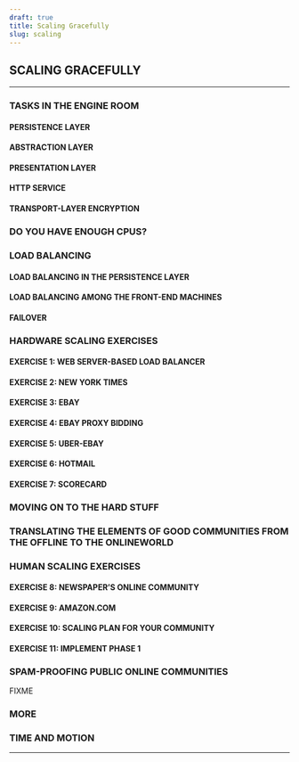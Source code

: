 ```yaml
---
draft: true
title: Scaling Gracefully
slug: scaling
---
```



## SCALING GRACEFULLY

------------------------------------------------------------------------

### TASKS IN THE ENGINE ROOM

#### PERSISTENCE LAYER

#### ABSTRACTION LAYER

#### PRESENTATION LAYER

#### HTTP SERVICE

#### TRANSPORT-LAYER ENCRYPTION

### DO YOU HAVE ENOUGH CPUS?

### LOAD BALANCING

#### LOAD BALANCING IN THE PERSISTENCE LAYER

#### LOAD BALANCING AMONG THE FRONT-END MACHINES

#### FAILOVER

### HARDWARE SCALING EXERCISES

#### EXERCISE 1: WEB SERVER-BASED LOAD BALANCER

#### EXERCISE 2: NEW YORK TIMES

#### EXERCISE 3: EBAY

#### EXERCISE 4: EBAY PROXY BIDDING

#### EXERCISE 5: UBER-EBAY

#### EXERCISE 6: HOTMAIL

#### EXERCISE 7: SCORECARD

### MOVING ON TO THE HARD STUFF

### TRANSLATING THE ELEMENTS OF GOOD COMMUNITIES FROM THE OFFLINE TO THE ONLINEWORLD

### HUMAN SCALING EXERCISES

#### EXERCISE 8: NEWSPAPER’S ONLINE COMMUNITY

#### EXERCISE 9: AMAZON.COM

#### EXERCISE 10: SCALING PLAN FOR YOUR COMMUNITY

#### EXERCISE 11: IMPLEMENT PHASE 1

### SPAM-PROOFING PUBLIC ONLINE COMMUNITIES

FIXME

### MORE

### TIME AND MOTION

------------------------------------------------------------------------
